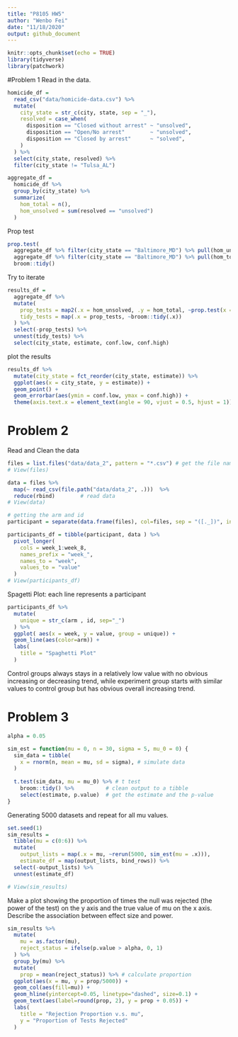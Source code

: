 ```yaml
---
title: "P8105 HW5"
author: "Wenbo Fei"
date: "11/18/2020"
output: github_document
---
```


```r
knitr::opts_chunk$set(echo = TRUE)
library(tidyverse)
library(patchwork)
```

#Problem 1
Read in the data.
```r
homicide_df = 
  read_csv("data/homicide-data.csv") %>% 
  mutate(
    city_state = str_c(city, state, sep = "_"),
    resolved = case_when(
      disposition == "Closed without arrest" ~ "unsolved",
      disposition == "Open/No arrest"        ~ "unsolved",
      disposition == "Closed by arrest"      ~ "solved",
    )
  ) %>% 
  select(city_state, resolved) %>% 
  filter(city_state != "Tulsa_AL")
```

```r
aggregate_df = 
  homicide_df %>% 
  group_by(city_state) %>% 
  summarize(
    hom_total = n(),
    hom_unsolved = sum(resolved == "unsolved")
  )
```

Prop test
```r
prop.test(
  aggregate_df %>% filter(city_state == "Baltimore_MD") %>% pull(hom_unsolved), 
  aggregate_df %>% filter(city_state == "Baltimore_MD") %>% pull(hom_total)) %>% 
  broom::tidy()
```

Try to iterate
```r
results_df = 
  aggregate_df %>% 
  mutate(
    prop_tests = map2(.x = hom_unsolved, .y = hom_total, ~prop.test(x = .x, n = .y)),
    tidy_tests = map(.x = prop_tests, ~broom::tidy(.x))
  ) %>% 
  select(-prop_tests) %>% 
  unnest(tidy_tests) %>% 
  select(city_state, estimate, conf.low, conf.high)
```

plot the results
```r
results_df %>% 
  mutate(city_state = fct_reorder(city_state, estimate)) %>% 
  ggplot(aes(x = city_state, y = estimate)) +
  geom_point() + 
  geom_errorbar(aes(ymin = conf.low, ymax = conf.high)) + 
  theme(axis.text.x = element_text(angle = 90, vjust = 0.5, hjust = 1))
```

# Problem 2
Read and Clean the data
```r
files = list.files("data/data_2", pattern = "*.csv") # get the file name
# View(files)

data = files %>%                             
  map(~ read_csv(file.path("data/data_2", .)))  %>%  
  reduce(rbind)        # read data                       
# View(data)

# getting the arm and id 
participant = separate(data.frame(files), col=files, sep = "([._])", into =c("arm", "id")) 

participants_df = tibble(participant, data ) %>% 
  pivot_longer(                                  
    cols = week_1:week_8,
    names_prefix = "week_",
    names_to = "week",
    values_to = "value"
  )
# View(participants_df) 
```

Spagetti Plot: each line represents a participant
  
```r
participants_df %>%
  mutate(
    unique = str_c(arm , id, sep="_") 
  ) %>%
  ggplot( aes(x = week, y = value, group = unique)) + 
  geom_line(aes(color=arm)) + 
  labs(
    title = "Spaghetti Plot"
  )
```

Control groups always stays in a relatively low value with no obvious increasing or decreasing trend, while experiment group starts with similar values to control group but has obvious overall increasing trend.

# Problem 3

```r
alpha = 0.05 

sim_est = function(mu = 0, n = 30, sigma = 5, mu_0 = 0) {
  sim_data = tibble(                    
    x = rnorm(n, mean = mu, sd = sigma), # simulate data
  )
 
  t.test(sim_data, mu = mu_0) %>% # t test
    broom::tidy() %>%          # clean output to a tibble
    select(estimate, p.value)  # get the estimate and the p-value 
}
```

Generating 5000 datasets and repeat for all mu values.

```r
set.seed(1) 
sim_results = 
  tibble(mu = c(0:6)) %>%  
  mutate(                  
    output_lists = map(.x = mu, ~rerun(5000, sim_est(mu = .x))), 
    estimate_df = map(output_lists, bind_rows)) %>% 
  select(-output_lists) %>% 
  unnest(estimate_df)

# View(sim_results)
```

Make a plot showing the proportion of times the null was rejected (the power of the test) on the y axis and the true value of mu on the x axis. Describe the association between effect size and power.
```r
sim_results %>% 
  mutate( 
    mu = as.factor(mu),
    reject_status = ifelse(p.value > alpha, 0, 1) 
  ) %>% 
  group_by(mu) %>% 
  mutate( 
    prop = mean(reject_status)) %>% # calculate proportion
  ggplot(aes(x = mu, y = prop/5000)) + 
  geom_col(aes(fill=mu)) +
  geom_hline(yintercept=0.05, linetype="dashed", size=0.1) +
  geom_text(aes(label=round(prop, 2), y = prop + 0.05)) + 
  labs(
    title = "Rejection Proportion v.s. mu",
    y = "Proportion of Tests Rejected"
  )
```


